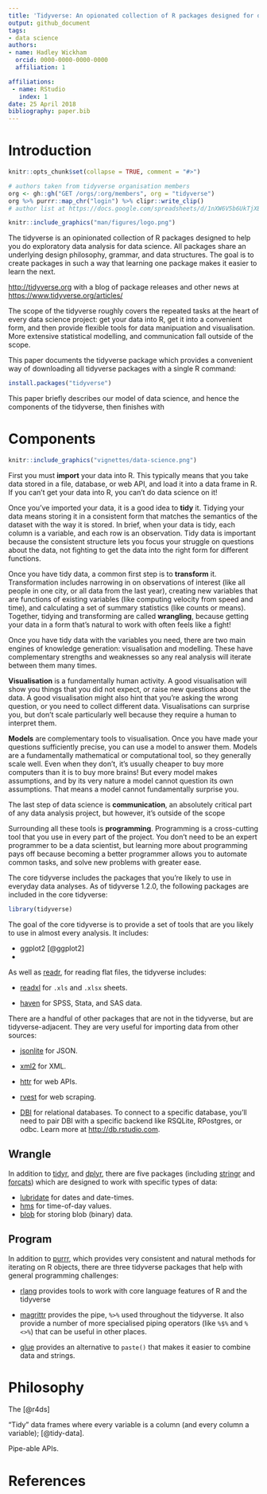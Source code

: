 ```yaml
---
title: 'Tidyverse: An opionated collection of R packages designed for data science'
output: github_document
tags:
- data science
authors:
- name: Hadley Wickham
  orcid: 0000-0000-0000-0000
  affiliation: 1

affiliations:
 - name: RStudio
   index: 1
date: 25 April 2018
bibliography: paper.bib
---
```


# Introduction

```r
knitr::opts_chunk$set(collapse = TRUE, comment = "#>")
```

```r
# authors taken from tidyverse organisation members
org <- gh::gh("GET /orgs/:org/members", org = "tidyverse")
org %>% purrr::map_chr("login") %>% clipr::write_clip()
# author list at https://docs.google.com/spreadsheets/d/1nXW6V5b6UkTjXBbzYvSCgKrF6cfUEyUdtHup88qD5h4/edit#gid=0
```

```r
knitr::include_graphics("man/figures/logo.png")
```

The tidyverse is an opinionated collection of R packages designed to help you do exploratory data analysis for data science. All packages share an underlying design philosophy, grammar, and data structures. The goal is to create packages in such a way that learning one package makes it easier to learn the next.

<http://tidyverse.org> with a blog of package releases and other news at <https://www.tidyverse.org/articles/>

The scope of the tidyverse roughly covers the repeated tasks at the heart of every data science project: get your data into R, get it into a convenient form, and then provide flexible tools for data manipuation and visualisation. More extensive statistical modelling, and communication fall outside of the scope.

This paper documents the tidyverse package which provides a convenient way of downloading all tidyverse packages with a single R command:

```r
install.packages("tidyverse")
```

This paper briefly describes our model of data science, and hence the components of the tidyverse, then finishes with 


# Components


```r
knitr::include_graphics("vignettes/data-science.png")
```

First you must __import__ your data into R. This typically means that you take data stored in a file, database, or web API, and load it into a data frame in R. If you can't get your data into R, you can't do data science on it!

Once you've imported your data, it is a good idea to __tidy__ it. Tidying your data means storing it in a consistent form that matches the semantics of the dataset with the way it is stored. In brief, when your data is tidy, each column is a variable, and each row is an observation. Tidy data is important because the consistent structure lets you focus your struggle on questions about the data, not fighting to get the data into the right form for different functions.

Once you have tidy data, a common first step is to __transform__ it. Transformation includes narrowing in on observations of interest (like all people in one city, or all data from the last year), creating new variables that are functions of existing variables (like computing velocity from speed and time), and calculating a set of summary statistics (like counts or means). Together, tidying and transforming are called __wrangling__, because getting your data in a form that's natural to work with often feels like a fight!

Once you have tidy data with the variables you need, there are two main engines of knowledge generation: visualisation and modelling. These have complementary strengths and weaknesses so any real analysis will iterate between them many times.

__Visualisation__ is a fundamentally human activity. A good visualisation will show you things that you did not expect, or raise new questions about the data. A good visualisation might also hint that you're asking the wrong question, or you need to collect different data. Visualisations can surprise you, but don't scale particularly well because they require a human to interpret them.

__Models__ are complementary tools to visualisation. Once you have made your questions sufficiently precise, you can use a model to answer them. Models are a fundamentally mathematical or computational tool, so they generally scale well. Even when they don't, it's usually cheaper to buy more computers than it is to buy more brains! But every model makes assumptions, and by its very nature a model cannot question its own assumptions. That means a model cannot fundamentally surprise you.

The last step of data science is __communication__, an absolutely critical part of any data analysis project, but however, it's outside of the scope

Surrounding all these tools is __programming__. Programming is a cross-cutting tool that you use in every part of the project. You don't need to be an expert programmer to be a data scientist, but learning more about programming pays off because becoming a better programmer allows you to automate common tasks, and solve new problems with greater ease.

The core tidyverse includes the packages that you're likely to use in everyday data analyses. As of tidyverse 1.2.0, the following packages are included in the core tidyverse:

```r
library(tidyverse)
```

The goal of the core tidyverse is to provide a set of tools that are you likely to use in almost every analysis. It includes:

* ggplot2 [@ggplot2]
* 

As well as [readr](http://readr.tidyverse.org), for reading flat files, the tidyverse includes:

* [readxl](http://readxl.tidyverse.org) for `.xls` and `.xlsx` sheets.

* [haven](http://haven.tidyverse.org) for SPSS, Stata, and SAS data.

There are a handful of other packages that are not in the tidyverse, but are tidyverse-adjacent. They are very useful for importing data from other sources:

* [jsonlite](https://github.com/jeroen/jsonlite#jsonlite) for JSON.

* [xml2](https://github.com/r-lib/xml2) for XML.

* [httr](https://github.com/r-lib/httr) for web APIs.

* [rvest](https://github.com/hadley/rvest) for web scraping.

* [DBI](https://github.com/rstats-db/DBI) for relational databases.
  To connect to a specific database, you'll need to pair DBI with a specific
  backend like RSQLite, RPostgres, or odbc. Learn more at
  <http://db.rstudio.com>.

## Wrangle

In addition to [tidyr](http://tidyr.tidyverse.org), and [dplyr](http://dplyr.tidyverse.org), there are five packages (including [stringr](http://stringr.tidyverse.org) and [forcats](http://forcats.tidyverse.org)) which are designed to work with specific types of data:

* [lubridate](http://lubridate.tidyverse.org) for dates and date-times.
* [hms](https://github.com/tidyverse/hms) for time-of-day values.
* [blob](https://github.com/tidyverse/blob) for storing blob (binary) data.

## Program

In addition to [purrr](http://purrr.tidyverse.org), which provides very consistent and natural methods for iterating on R objects, there are three tidyverse packages that help with general programming challenges:

* [rlang](http://rlang.tidyverse.org) provides tools to work with core language features of R and the tidyverse

* [magrittr](http://magrittr.tidyverse.org) provides the pipe, `%>%` used
  throughout the tidyverse. It also provide a number of more specialised
  piping operators (like `%$%` and `%<>%`) that can be useful in other places.

* [glue](https://github.com/tidyverse/glue) provides an alternative to
  `paste()` that makes it easier to combine data and strings.

# Philosophy

The [@r4ds]

"Tidy" data frames where every variable is a column (and every column a variable); [@tidy-data].

Pipe-able APIs.

# References
